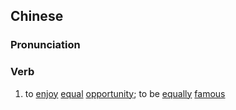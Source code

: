 ==Chinese==
{{zh-forms|s=齐名}}

===Pronunciation===
{{zh-pron
|m=qímíng
|c=cai4 ming4
|mn=qz,xm,zz:chê-bêng
|cat=v
}}

===Verb===
{{zh-verb}}

# to [[enjoy]] [[equal]] [[opportunity]]; to be [[equal]]ly [[famous]]